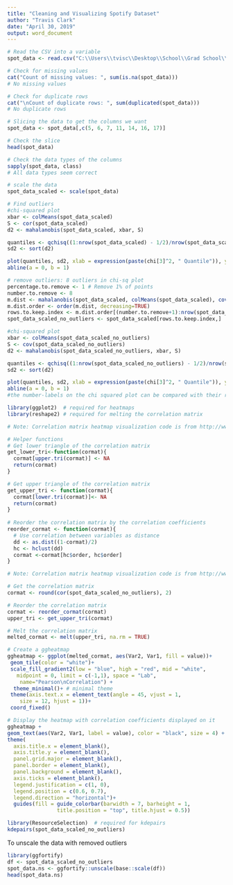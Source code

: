 ```yaml
---
title: "Cleaning and Visualizing Spotify Dataset"
author: "Travis Clark"
date: "April 30, 2019"
output: word_document
---
```


```r
# Read the CSV into a variable
spot_data <- read.csv("C:\\Users\\tvisc\\Desktop\\School\\Grad School\\SP 2019\\Multivariate Analysis\\Project\\SpotifyAudioFeaturesNov2018.csv", header = T)

# Check for missing values
cat("Count of missing values: ", sum(is.na(spot_data)))
# No missing values

# Check for duplicate rows
cat("\nCount of duplicate rows: ", sum(duplicated(spot_data)))
# No duplicate rows

```

```r
# Slicing the data to get the columns we want
spot_data <- spot_data[,c(5, 6, 7, 11, 14, 16, 17)]
```

```r
# Check the slice
head(spot_data)

# Check the data types of the columns
sapply(spot_data, class)
# All data types seem correct
```

```r
# scale the data
spot_data_scaled <- scale(spot_data)

# Find outliers
#chi-squared plot 
xbar <- colMeans(spot_data_scaled)
S <- cor(spot_data_scaled)
d2 <- mahalanobis(spot_data_scaled, xbar, S)

quantiles <- qchisq((1:nrow(spot_data_scaled) - 1/2)/nrow(spot_data_scaled), df = ncol(spot_data_scaled))
sd2 <- sort(d2)

plot(quantiles, sd2, xlab = expression(paste(chi[3]^2, " Quantile")), ylab = "Ordered squared distances")
abline(a = 0, b = 1)
```

```r
# remove outliers: 8 outliers in chi-sq plot
percentage.to.remove <- 1 # Remove 1% of points
number.to.remove <- 8
m.dist <- mahalanobis(spot_data_scaled, colMeans(spot_data_scaled), cov(spot_data_scaled))
m.dist.order <- order(m.dist, decreasing=TRUE)
rows.to.keep.index <- m.dist.order[(number.to.remove+1):nrow(spot_data_scaled)]
spot_data_scaled_no_outliers <- spot_data_scaled[rows.to.keep.index,]
```

```r
#chi-squared plot 
xbar <- colMeans(spot_data_scaled_no_outliers)
S <- cov(spot_data_scaled_no_outliers)
d2 <- mahalanobis(spot_data_scaled_no_outliers, xbar, S)

quantiles <- qchisq((1:nrow(spot_data_scaled_no_outliers) - 1/2)/nrow(spot_data_scaled_no_outliers), df = ncol(spot_data_scaled_no_outliers))
sd2 <- sort(d2)

plot(quantiles, sd2, xlab = expression(paste(chi[3]^2, " Quantile")), ylab = "Ordered squared distances")
abline(a = 0, b = 1)
#the number-labels on the chi squared plot can be compared with their respective ID’s to find out the outlier songs in the ‘spot’ dataset
```

```r
library(ggplot2)  # required for heatmaps
library(reshape2) # required for melting the correlation matrix

# Note: Correlation matrix heatmap visualization code is from http://www.sthda.com/english/wiki/ggplot2-quick-correlation-matrix-heatmap-r-software-and-data-visualization

# Helper functions
# Get lower triangle of the correlation matrix
get_lower_tri<-function(cormat){
  cormat[upper.tri(cormat)] <- NA
  return(cormat)
}

# Get upper triangle of the correlation matrix
get_upper_tri <- function(cormat){
  cormat[lower.tri(cormat)]<- NA
  return(cormat)
}
  
# Reorder the correlation matrix by the correlation coefficients
reorder_cormat <- function(cormat){
  # Use correlation between variables as distance
  dd <- as.dist((1-cormat)/2)
  hc <- hclust(dd)
  cormat <-cormat[hc$order, hc$order]
}


```

```r
# Note: Correlation matrix heatmap visualization code is from http://www.sthda.com/english/wiki/ggplot2-quick-correlation-matrix-heatmap-r-software-and-data-visualization

# Get the correlation matrix
cormat <- round(cor(spot_data_scaled_no_outliers), 2)

# Reorder the correlation matrix
cormat <- reorder_cormat(cormat)
upper_tri <- get_upper_tri(cormat)

# Melt the correlation matrix
melted_cormat <- melt(upper_tri, na.rm = TRUE)

# Create a ggheatmap
ggheatmap <- ggplot(melted_cormat, aes(Var2, Var1, fill = value))+
 geom_tile(color = "white")+
 scale_fill_gradient2(low = "blue", high = "red", mid = "white", 
   midpoint = 0, limit = c(-1,1), space = "Lab", 
    name="Pearson\nCorrelation") +
  theme_minimal()+ # minimal theme
 theme(axis.text.x = element_text(angle = 45, vjust = 1, 
    size = 12, hjust = 1))+
 coord_fixed()

# Display the heatmap with correlation coefficients displayed on it
ggheatmap + 
geom_text(aes(Var2, Var1, label = value), color = "black", size = 4) +
theme(
  axis.title.x = element_blank(),
  axis.title.y = element_blank(),
  panel.grid.major = element_blank(),
  panel.border = element_blank(),
  panel.background = element_blank(),
  axis.ticks = element_blank(),
  legend.justification = c(1, 0),
  legend.position = c(0.6, 0.7),
  legend.direction = "horizontal")+
  guides(fill = guide_colorbar(barwidth = 7, barheight = 1,
                title.position = "top", title.hjust = 0.5))
```

```r
library(ResourceSelection)  # required for kdepairs
kdepairs(spot_data_scaled_no_outliers)
```

To unscale the data with removed outliers
```r
library(ggfortify)
df <- spot_data_scaled_no_outliers
spot_data.ns <- ggfortify::unscale(base::scale(df))
head(spot_data.ns)
```
